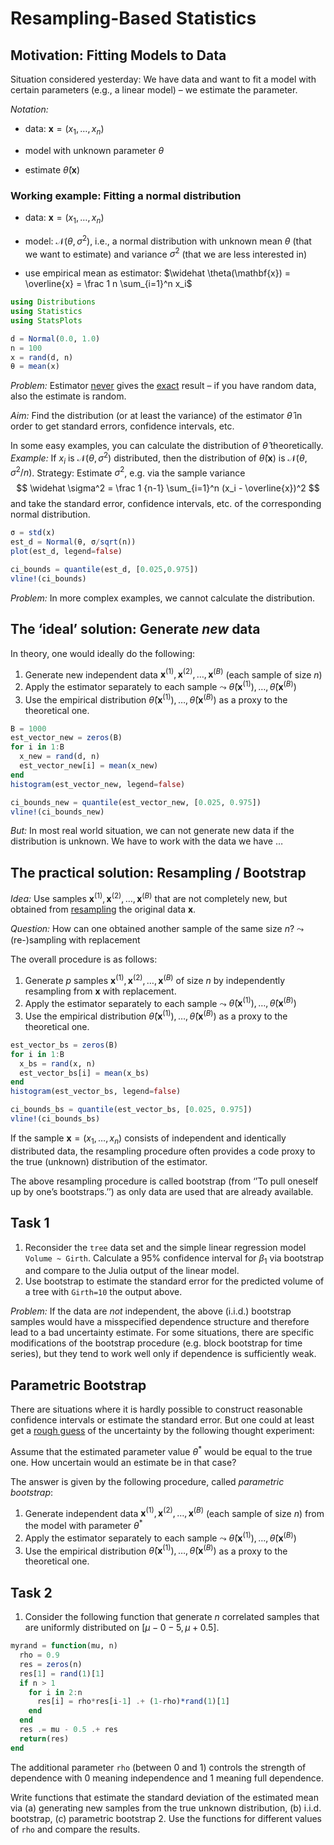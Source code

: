 # Resampling-Based Statistics

## Motivation: Fitting Models to Data

Situation considered yesterday: We have data and want to fit a model with certain parameters (e.g., a linear model) -- we estimate the parameter.

*Notation:*

-   data: $\mathbf{x} = (x_1, \ldots, x_n)$

-   model with unknown parameter $\theta$

-   estimate $\widehat \theta(\mathbf{x})$

### Working example: Fitting a normal distribution

-   data: $\mathbf{x} = (x_1, \ldots, x_n)$

-   model: $\mathcal{N}(\theta, \sigma^2)$, i.e., a normal distribution with unknown mean $\theta$ (that we want to estimate) and variance $\sigma^2$ (that we are less interested in)

-   use empirical mean as estimator: $\widehat \theta(\mathbf{x}) = \overline{x} = \frac 1 n \sum_{i=1}^n x_i$

```julia

using Distributions
using Statistics
using StatsPlots

d = Normal(0.0, 1.0)
n = 100
x = rand(d, n)
θ = mean(x)

```

*Problem:* Estimator [never]{.underline} gives the [exact]{.underline} result -- if you have random data, also the estimate is random.

*Aim:* Find the distribution (or at least the variance) of the estimator $\widehat \theta$ in order to get standard errors, confidence intervals, etc.

In some easy examples, you can calculate the distribution of $\widehat \theta$ theoretically. *Example:* If $x_i$ is $\mathcal{N}(\theta,\sigma^2)$ distributed, then the distribution of $\widehat \theta(\mathbf{x})$ is $\mathcal{N}(\theta, \sigma^2/n)$. Strategy: Estimate $\sigma^2$, e.g. via the sample variance $$ \widehat \sigma^2 = \frac 1 {n-1} \sum_{i=1}^n (x_i - \overline{x})^2 $$ and take the standard error, confidence intervals, etc. of the corresponding normal distribution.

```julia

σ = std(x)
est_d = Normal(θ, σ/sqrt(n))
plot(est_d, legend=false)

ci_bounds = quantile(est_d, [0.025,0.975])
vline!(ci_bounds)
```

*Problem:* In more complex examples, we cannot calculate the distribution.

## The 'ideal' solution: Generate *new* data

In theory, one would ideally do the following:

1.  Generate new independent data $\mathbf{x}^{(1)}, \mathbf{x}^{(2)}, \ldots, \mathbf{x}^{(B)}$ (each sample of size $n$)
2.  Apply the estimator separately to each sample $\leadsto$ $\widehat \theta(\mathbf{x}^{(1)}), \ldots, \widehat \theta(\mathbf{x}^{(B)})$
3.  Use the empirical distribution $\widehat \theta(\mathbf{x}^{(1)}), \ldots, \widehat \theta(\mathbf{x}^{(B)})$ as a proxy to the theoretical one.

```julia
B = 1000
est_vector_new = zeros(B)
for i in 1:B
  x_new = rand(d, n)
  est_vector_new[i] = mean(x_new)
end    
histogram(est_vector_new, legend=false)

ci_bounds_new = quantile(est_vector_new, [0.025, 0.975])
vline!(ci_bounds_new)
```

::: callout-attention
*But:* In most real world situation, we can not generate new data if the distribution is unknown. We have to work with the data we have ...
:::

## The practical solution: Resampling / Bootstrap

*Idea:* Use samples $\mathbf{x}^{(1)}, \mathbf{x}^{(2)}, \ldots, \mathbf{x}^{(B)}$ that are not completely new, but obtained from [resampling]{.underline} the original data $\mathbf{x}$.

*Question:* How can one obtained another sample of the same size $n$? $\leadsto$ (re-)sampling with replacement

The overall procedure is as follows:

1.  Generate $p$ samples $\mathbf{x}^{(1)}, \mathbf{x}^{(2)}, \ldots, \mathbf{x}^{(B)}$ of size $n$ by independently resampling from $\mathbf{x}$ with replacement.
2.  Apply the estimator separately to each sample $\leadsto$ $\widehat \theta(\mathbf{x}^{(1)}), \ldots, \widehat \theta(\mathbf{x}^{(B)})$
3.  Use the empirical distribution $\widehat \theta(\mathbf{x}^{(1)}), \ldots, \widehat \theta(\mathbf{x}^{(B)})$ as a proxy to the theoretical one.

```julia

est_vector_bs = zeros(B)
for i in 1:B
  x_bs = rand(x, n)
  est_vector_bs[i] = mean(x_bs)
end
histogram(est_vector_bs, legend=false)

ci_bounds_bs = quantile(est_vector_bs, [0.025, 0.975])
vline!(ci_bounds_bs) 

```

If the sample $\mathbf{x} = (x_1,\ldots,x_n)$ consists of independent and identically distributed data, the resampling procedure often provides a code proxy to the true (unknown) distribution of the estimator.

::: callout-note
The above resampling procedure is called bootstrap (from ''To pull oneself up by one's bootstraps.'') as only data are used that are already available.
:::

::: {.callout-caution collapse="false"}
## Task 1

1.  Reconsider the `tree` data set and the simple linear regression model `Volume ~ Girth`. Calculate a 95% confidence interval for $\beta_1$ via bootstrap and compare to the Julia output of the linear model.
2.  Use bootstrap to estimate the standard error for the predicted volume of a tree with `Girth=10` the output above.
:::

*Problem:* If the data are *not* independent, the above (i.i.d.) bootstrap samples would have a misspecified dependence structure and therefore lead to a bad uncertainty estimate. For some situations, there are specific modifications of the bootstrap procedure (e.g. block bootstrap for time series), but they tend to work well only if dependence is sufficiently weak.

## Parametric Bootstrap

There are situations where it is hardly possible to construct reasonable confidence intervals or estimate the standard error. But one could at least get a [rough guess]{.underline} of the uncertainty by the following thought experiment:

Assume that the estimated parameter value $\theta^*$ would be equal to the true one. How uncertain would an estimate be in that case?

The answer is given by the following procedure, called *parametric bootstrap*:

1.  Generate independent data $\mathbf{x}^{(1)}, \mathbf{x}^{(2)}, \ldots, \mathbf{x}^{(B)}$ (each sample of size $n$) from the model with parameter $\theta^*$
2.  Apply the estimator separately to each sample $\leadsto$ $\widehat \theta(\mathbf{x}^{(1)}), \ldots, \widehat \theta(\mathbf{x}^{(B)})$
3.  Use the empirical distribution $\widehat \theta(\mathbf{x}^{(1)}), \ldots, \widehat \theta(\mathbf{x}^{(B)})$ as a proxy to the theoretical one.

::: {.callout-caution collapse="false"}
## Task 2

1.  Consider the following function that generate $n$ correlated samples that are uniformly distributed on $[\mu-0-5,\mu+0.5]$.

```julia
myrand = function(mu, n) 
  rho = 0.9
  res = zeros(n)
  res[1] = rand(1)[1]
  if n > 1
    for i in 2:n
      res[i] = rho*res[i-1] .+ (1-rho)*rand(1)[1]
    end
  end
  res .= mu - 0.5 .+ res
  return(res)
end 
```

The additional parameter `rho` (between 0 and 1) controls the strength of dependence with 0 meaning independence and 1 meaning full dependence.

Write functions that estimate the standard deviation of the estimated mean via (a) generating new samples from the true unknown distribution, (b) i.i.d. bootstrap, (c) parametric bootstrap 2. Use the functions for different values of `rho` and compare the results.
:::
